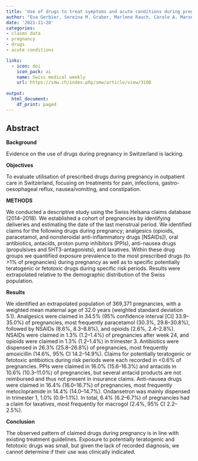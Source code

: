 ```yaml
---
title: 'Use of drugs to treat symptoms and acute conditions during pregnancy in outpatient care in Switzerland between 2014 and 2018: analysis of Swiss healthcare claims data'
author: "Eva Gerbier, Sereina M. Graber, Marlene Rauch, Carole A. Marxer, Christoph R. Meier, David Baud, UrsulaWinterfel, Eva Blozik, Daniel Surbek, Julia Spoendlind, Alice Panchaud"
date: '2021-11-28'
categories:
- claims data   
- pregnancy
- drugs
- acute conditions

links:
  - icon: doi
    icon_pack: ai
    name: Swiss medical weekly
    url: https://smw.ch/index.php/smw/article/view/3108
    
output:
  html_document:
    df_print: paged
---
```


## Abstract

**Background**

Evidence on the use of drugs during pregnancy in Switzerland is lacking.

**Objectives**

To evaluate utilisation of prescribed drugs during pregnancy in outpatient care in Switzerland, focusing on treatments for pain, infections, gastro-oesophageal reflux, nausea/vomiting, and constipation.

**METHODS**

We conducted a descriptive study using the Swiss Helsana claims database (2014--2018). We established a cohort of pregnancies by identifying deliveries and estimating the date of the last menstrual period. We identified claims for the following drugs during pregnancy; analgesics (opioids, paracetamol, and nonsteroidal anti-inflammatory drugs \[NSAIDs\]), oral antibiotics, antacids, proton pump inhibitors (PPIs), anti-nausea drugs (propulsives and 5HT3-antagonists), and laxatives. Within these drug groups we quantified exposure prevalence to the most prescribed drugs (to \>1% of pregnancies) during pregnancy as well as to specific potentially teratogenic or fetotoxic drugs during specific risk periods. Results were extrapolated relative to the demographic distribution of the Swiss population.

**Results**

We identified an extrapolated population of 369,371 pregnancies, with a weighted mean maternal age of 32.0 years (weighted standard deviation 5.1). Analgesics were claimed in 34.5% (95% confidence interval \[CI\] 33.9--35.0%) of pregnancies, most frequently paracetamol (30.3%, 29.8--30.8%), followed by NSAIDs (8.6%, 8.3--8.8%), and opioids (2.6%, 2.4--2.8%). NSAIDs were claimed in 1.3% (1.2--1.4%) of pregnancies after week 24, and opioids were claimed in 1.3% (1.2--1.4%) in trimester 3. Antibiotics were dispensed in 26.3% (25.8--26.8%) of pregnancies, most frequently amoxicillin (14.6%, 95% CI 14.2--14.9%). Claims for potentially teratogenic or fetotoxic antibiotics during risk periods were each recorded in \<0.6% of pregnancies. PPIs were claimed in 16.0% (15.6--16.3%) and antacids in 10.6% (10.3--11.0%) of pregnancies, but several antacid products are not reimbursed and thus not present in insurance claims. Anti-nausea drugs were claimed in 16.4% (16.0--16.7%) of pregnancies, most frequently metoclopramide in 14.4% (14.0--14.7%). Ondansetron was mainly dispensed in trimester 1, 1.0% (0.9--1.1%). In total, 6.4% (6.2--6.7%) of pregnancies had a claim for laxatives, most frequently for macrogol (2.4%, 95% CI 2.2--2.5%).

**Conclusion**

The observed pattern of claimed drugs during pregnancy is in line with existing treatment guidelines. Exposure to potentially teratogenic and fetotoxic drugs was small, but given the lack of recorded diagnosis, we cannot determine if their use was clinically indicated.
